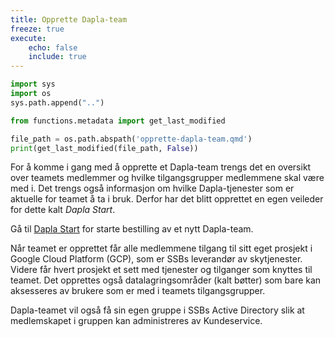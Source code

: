 ```yaml
---
title: Opprette Dapla-team
freeze: true
execute:
    echo: false
    include: true
---
```


```python
import sys
import os
sys.path.append("..")

from functions.metadata import get_last_modified

file_path = os.path.abspath('opprette-dapla-team.qmd')
print(get_last_modified(file_path, False))
```

For å komme i gang med å opprette et Dapla-team trengs det en oversikt over teamets medlemmer og hvilke tilgangsgrupper medlemmene skal være med i. Det trengs også informasjon om hvilke Dapla-tjenester som er aktuelle for teamet å ta i bruk. Derfor har det blitt opprettet en egen veileder for dette kalt *Dapla Start*.

::: {.callout-note appearance="simple"}
Gå til [Dapla Start](https://start.dapla.ssb.no) for starte bestilling av et nytt Dapla-team.
:::

Når teamet er opprettet får alle medlemmene tilgang til sitt eget prosjekt i Google Cloud Platform (GCP), som er SSBs leverandør av skytjenester. Videre får hvert prosjekt et sett med tjenester og tilganger som knyttes til teamet. Det opprettes også datalagringsområder (kalt bøtter) som bare kan aksesseres av brukere som er med i teamets tilgangsgrupper.

Dapla-teamet vil også få sin egen gruppe i SSBs Active Directory slik at medlemskapet i gruppen kan administreres av Kundeservice.